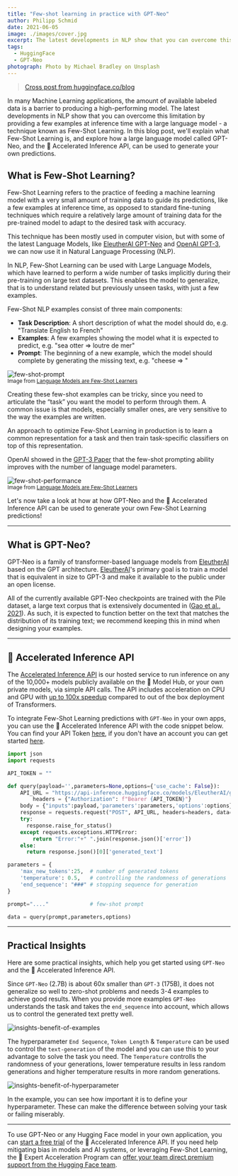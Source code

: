 ```yaml
---
title: "Few-shot learning in practice with GPT-Neo"
author: Philipp Schmid
date: 2021-06-05
image: ./images/cover.jpg
excerpt: The latest developments in NLP show that you can overcome this limitation by providing a few examples at inference time with a large language model - a technique known as Few-Shot Learning. In this blog post, we'll explain what Few-Shot Learning is, and explore how a large language model called GPT-Neo.
tags:
  - HuggingFace
  - GPT-Neo
photograph: Photo by Michael Bradley on Unsplash
---
```


> [Cross post from huggingface.co/blog](https://huggingface.co/blog/few-shot-learning-gpt-neo-and-inference-api)

In many Machine Learning applications, the amount of available labeled data is a barrier to producing a high-performing model. The latest developments in NLP show that you can overcome this limitation by providing a few examples at inference time with a large language model - a technique known as Few-Shot Learning. In this blog post, we'll explain what Few-Shot Learning is, and explore how a large language model called GPT-Neo, and the 🤗 Accelerated Inference API, can be used to generate your own predictions.

<script defer src="https://gpt-neo-accelerated-inference-api.s3-eu-west-1.amazonaws.com/fewShotInference.js"></script>
<few-shot-inference-widget ></few-shot-inference-widget>


## What is Few-Shot Learning?

Few-Shot Learning refers to the practice of feeding a machine learning model with a very small amount of training data to guide its predictions, like a few examples at inference time, as opposed to standard fine-tuning techniques which require a relatively large amount of training data for the pre-trained model to adapt to the desired task with accuracy.

This technique has been mostly used in computer vision, but with some of the latest Language Models, like [EleutherAI GPT-Neo](https://www.eleuther.ai/projects/gpt-neo/) and [OpenAI GPT-3](https://openai.com/blog/gpt-3-apps/), we can now use it in Natural Language Processing (NLP). 

In NLP, Few-Shot Learning can be used with Large Language Models, which have learned to perform a wide number of tasks implicitly during their pre-training on large text datasets. This enables the model to generalize, that is to understand related but previously unseen tasks, with just a few examples.

Few-Shot NLP examples consist of three main components: 

- **Task Description**: A short description of what the model should do, e.g. "Translate English to French"
- **Examples**: A few examples showing the model what it is expected to predict, e.g. "sea otter => loutre de mer"
- **Prompt**: The beginning of a new example, which the model should complete by generating the missing text, e.g. "cheese => "

![few-shot-prompt](./images/few-shot-prompt.png)  
<small>Image from <a href="https://arxiv.org/abs/2005.14165" target="_blank">Language Models are Few-Shot Learners</a></small>

Creating these few-shot examples can be tricky, since you need to articulate the “task” you want the model to perform through them. A common issue is that models, especially smaller ones, are very sensitive to the way the examples are written.

An approach to optimize Few-Shot Learning in production is to learn a common representation for a task and then train task-specific classifiers on top of this representation.

OpenAI showed in the [GPT-3 Paper](https://arxiv.org/abs/2005.14165) that the few-shot prompting ability improves with the number of language model parameters.

![few-shot-performance](./images/few-shot-performance.png)  
<small>Image from <a href="https://arxiv.org/abs/2005.14165" target="_blank">Language Models are Few-Shot Learners</a></small>

Let's now take a look at how at how GPT-Neo and the 🤗 Accelerated Inference API can be used to generate your own Few-Shot Learning predictions!

---

## What is GPT-Neo?

GPT⁠-⁠Neo is a family of transformer-based language models from [EleutherAI](https://www.eleuther.ai/projects/gpt-neo/) based on the GPT architecture. [EleutherAI](https://www.eleuther.ai)'s primary goal is to train a model that is equivalent in size to GPT⁠-⁠3 and make it available to the public under an open license.

All of the currently available GPT-Neo checkpoints are trained with the Pile dataset, a large text corpus that is extensively documented in ([Gao et al., 2021](https://arxiv.org/abs/2101.00027)). As such, it is expected to function better on the text that matches the distribution of its training text; we recommend keeping this in mind when designing your examples.

---

## 🤗 Accelerated Inference API

The [Accelerated Inference API](https://huggingface.co/inference-api) is our hosted service to run inference on any of the 10,000+ models publicly available on the 🤗 Model Hub, or your own private models, via simple API calls. The API includes acceleration on CPU and GPU with [up to 100x speedup](https://huggingface.co/blog/accelerated-inference) compared to out of the box deployment of Transformers.

To integrate Few-Shot Learning predictions with `GPT-Neo` in your own apps, you can use the 🤗 Accelerated Inference API with the code snippet below. You can find your API Token [here](https://huggingface.co/settings/token), if you don't have an account you can get started [here](https://huggingface.co/pricing).

```python
import json
import requests

API_TOKEN = ""

def query(payload='',parameters=None,options={'use_cache': False}):
    API_URL = "https://api-inference.huggingface.co/models/EleutherAI/gpt-neo-2.7B"
		headers = {"Authorization": f"Bearer {API_TOKEN}"}
    body = {"inputs":payload,'parameters':parameters,'options':options}
    response = requests.request("POST", API_URL, headers=headers, data= json.dumps(body))
    try:
      response.raise_for_status()
    except requests.exceptions.HTTPError:
        return "Error:"+" ".join(response.json()['error'])
    else:
      return response.json()[0]['generated_text']

parameters = {
    'max_new_tokens':25,  # number of generated tokens
    'temperature': 0.5,   # controlling the randomness of generations
    'end_sequence': "###" # stopping sequence for generation
}

prompt="...."             # few-shot prompt

data = query(prompt,parameters,options)
```

---
## Practical Insights

Here are some practical insights, which help you get started using `GPT-Neo` and the 🤗 Accelerated Inference API.

Since `GPT-Neo` (2.7B) is about 60x smaller than `GPT-3` (175B), it does not generalize so well to zero-shot problems and needs 3-4 examples to achieve good results. When you provide more examples `GPT-Neo` understands the task and takes the `end_sequence` into account, which allows us to control the generated text pretty well. 

![insights-benefit-of-examples](./images/insights-benefit-of-examples.png)

The hyperparameter `End Sequence`, `Token Length` & `Temperature` can be used to control the `text-generation` of the model and you can use this to your advantage to solve the task you need. The `Temperature` controlls the randomness of your generations, lower temperature results in less random generations and higher temperature results in more random generations.

![insights-benefit-of-hyperparameter](./images/insights-benefit-of-hyperparameter.png)

In the example, you can see how important it is to define your hyperparameter. These can make the difference between solving your task or failing miserably.

---

To use GPT-Neo or any Hugging Face model in your own application, you can [start a free trial](https://huggingface.co/pricing) of the 🤗 Accelerated Inference API.
If you need help mitigating bias in models and AI systems, or leveraging Few-Shot Learning, the 🤗 Expert Acceleration Program can [offer your team direct premium support from the Hugging Face team](https://huggingface.co/support).
